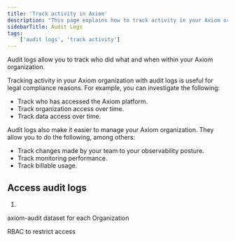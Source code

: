 ```yaml
---
title: 'Track activity in Axiom'
description: "This page explains how to track activity in your Axiom organization with audit logs."
sidebarTitle: Audit Logs
tags:
    ['audit logs', 'track activity']
---
```


Audit logs allow you to track who did what and when within your Axiom organization.

Tracking activity in your Axiom organization with audit logs is useful for legal compliance reasons. For example, you can investigate the following:

- Track who has accessed the Axiom platform.
- Track organization access over time.
- Track data access over time.

Audit logs also make it easier to manage your Axiom organization. They allow you to do the following, among others:

- Track changes made by your team to your observability posture.
- Track monitoring performance.
- Track billable usage.

## Access audit logs

1. 

axiom-audit dataset for each Organization

RBAC to restrict access 